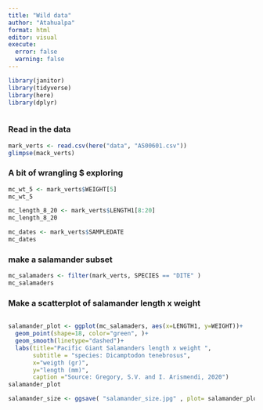 ```yaml
---
title: "Wild data"
author: "Atahualpa"
format: html
editor: visual
execute: 
  error: false
  warning: false
---
```

```r
library(janitor)
library(tidyverse)
library(here)
library(dplyr)



```
### Read in the data

```r
mark_verts <- read.csv(here("data", "AS00601.csv"))
glimpse(mack_verts)

```

### A bit of wrangling $ exploring

```r
mc_wt_5 <- mark_verts$WEIGHT[5]
mc_wt_5

mc_length_8_20 <- mark_verts$LENGTH1[8:20]
mc_length_8_20

mc_dates <- mark_verts$SAMPLEDATE
mc_dates
```
### make a salamander subset
```r
mc_salamaders <- filter(mark_verts, SPECIES == "DITE" )
mc_salamaders

```

### Make a scatterplot of salamander length x weight

```r
```


```r
salamander_plot <- ggplot(mc_salamaders, aes(x=LENGTH1, y=WEIGHT))+
  geom_point(shape=18, color="green", )+
  geom_smooth(linetype="dashed")+
  labs(title="Pacific Giant Salamanders length x weight ",
       subtitle = "species: Dicamptodon tenebrosus", 
       x="weigth (gr)",
       y="length (mm)",
       caption ="Source: Gregory, S.V. and I. Arismendi, 2020")
salamander_plot

salamander_size <- ggsave( "salamander_size.jpg" , plot= salamander_plot, dpi = 300)
```


```r

```



